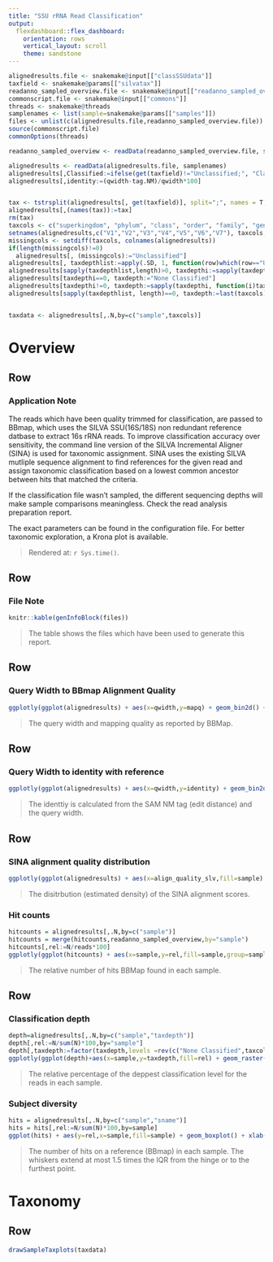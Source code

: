 ```yaml
---
title: "SSU rRNA Read Classification"
output: 
  flexdashboard::flex_dashboard:
    orientation: rows
    vertical_layout: scroll
    theme: sandstone
---
```



```r
alignedresults.file <- snakemake@input[["classSSUdata"]]
taxfield <- snakemake@params[["silvatax"]]
readanno_sampled_overview.file <- snakemake@input[["readanno_sampled_overview"]]
commonscript.file <- snakemake@input[["commons"]]
threads <- snakemake@threads
samplenames <- list(sample=snakemake@params[["samples"]])
files <- unlist(c(alignedresults.file,readanno_sampled_overview.file))
source(commonscript.file)
commonOptions(threads)

readanno_sampled_overview <- readData(readanno_sampled_overview.file, samplenames)

alignedresults <- readData(alignedresults.file, samplenames)
alignedresults[,Classified:=ifelse(get(taxfield)!="Unclassified;", "Classified", "Unclassified")]
alignedresults[,identity:=(qwidth-tag.NM)/qwidth*100]


tax <- tstrsplit(alignedresults[, get(taxfield)], split=";", names = T, fill="Unclassified")
alignedresults[,(names(tax)):=tax]
rm(tax)
taxcols <- c("superkingdom", "phylum", "class", "order", "family", "genus", "species")
setnames(alignedresults,c("V1","V2","V3","V4","V5","V6","V7"), taxcols, skip_absent = T)
missingcols <- setdiff(taxcols, colnames(alignedresults))
if(length(missingcols)!=0)
  alignedresults[, (missingcols):="Unclassified"]
alignedresults[, taxdepthlist:=apply(.SD, 1, function(row)which(row=="Unclassified")), .SD=taxcols]
alignedresults[sapply(taxdepthlist,length)>0, taxdepthi:=sapply(taxdepthlist, "[[", 1)-1]
alignedresults[taxdepthi==0, taxdepth:="None Classified"]
alignedresults[taxdepthi!=0, taxdepth:=sapply(taxdepthi, function(i)taxcols[i])]
alignedresults[sapply(taxdepthlist, length)==0, taxdepth:=last(taxcols)]


taxdata <- alignedresults[,.N,by=c("sample",taxcols)]
```

Overview
=================

Row
--------------------------------------

### Application Note

The reads which have been quality trimmed for classification, are passed to BBmap, which uses the SILVA SSU(16S/18S) non redundant reference datbase to extract 16s rRNA reads. To improve classification accuracy over sensitivity, the command line version of the SILVA Incremental Aligner (SINA) is used for taxonomic assignment. SINA uses the existing SILVA mutliple sequence alignment to find references for the given read and assign taxonomic classification based on a lowest common ancestor between hits that matched the criteria. 

If the classification file wasn't sampled, the different sequencing depths will make sample comparisons meaningless. Check the read analysis preparation report.

The exact parameters can be found in the configuration file. For better taxonomic exploration, a Krona plot is available.

> Rendered at: `r Sys.time()`.

Row
--------------------------------------

### File Note

```r
knitr::kable(genInfoBlock(files))
```
> The table shows the files which have been used to generate this report.


Row
-----------------------------------------------------------------------

### Query Width to BBmap Alignment Quality

```r
ggplotly(ggplot(alignedresults) + aes(x=qwidth,y=mapq) + geom_bin2d() + scale_fill_continuous(type = "viridis") + xlab("Query Width") + ylab("Quality (mapq)") + facet_grid(Classified~sample)+ labs(fill="Count"))
```

> The query width and mapping quality as reported by BBMap.

Row
-----------------------------------------------------------------------

### Query Width to identity with reference

```r
ggplotly(ggplot(alignedresults) + aes(x=qwidth,y=identity) + geom_bin2d() + scale_fill_continuous(type = "viridis") + scale_y_continuous(labels = function(x) paste0(x, "%"))+ xlab("Query Width") + ylab("Identtiy") + facet_grid(Classified~sample)+ labs(fill="Count"))
```

> The identtiy is calculated from the SAM NM tag (edit distance) and the query width.

Row
---------------------------------------

### SINA alignment quality distribution

```r
ggplotly(ggplot(alignedresults) + aes(x=align_quality_slv,fill=sample) + geom_histogram(bins=100) +facet_grid(Classified~sample) + xlab("SINA Alignment Quality") + ylab("Count") + labs(fill="Sample"))
```

> The disitrbution (estimated density) of the SINA alignment scores.


### Hit counts

```r
hitcounts = alignedresults[,.N,by=c("sample")]
hitcounts = merge(hitcounts,readanno_sampled_overview,by="sample")
hitcounts[,rel:=N/reads*100]
ggplotly(ggplot(hitcounts) + aes(x=sample,y=rel,fill=sample,group=sample)+ geom_bar(stat = "identity",position = "stack") +   scale_y_continuous(labels = function(x) paste0(x, "%"))+ xlab("Sample") + ylab("SSU rRNA reads")+theme(legend.position = "none"))
```

> The relative number of hits BBMap found in each sample.

Row
---------------------------------------


### Classification depth

```r
depth=alignedresults[,.N,by=c("sample","taxdepth")]
depth[,rel:=N/sum(N)*100,by="sample"]
depth[,taxdepth:=factor(taxdepth,levels =rev(c("None Classified",taxcols)))]
ggplotly(ggplot(depth)+aes(x=sample,y=taxdepth,fill=rel) + geom_raster()+scale_fill_continuous(type = "viridis") + labs(fill="% of SSU\n Reads")+xlab("Sample")+ylab("Deepest Level"))
```

> The relative percentage of the deppest classification level for the reads in each sample.

### Subject diversity

```r
hits = alignedresults[,.N,by=c("sample","sname")]
hits = hits[,rel:=N/sum(N)*100,by=sample]
ggplot(hits) + aes(y=rel,x=sample,fill=sample) + geom_boxplot() + xlab("Sample") + ylab("Percentage of total rRNA reads") +scale_y_continuous(labels = function(x) paste0(x, "%"))+ theme(legend.position = "bottom") + labs(fill="Sample")
```


>The number of hits on a reference (BBmap) in each sample. The whiskers extend at most 1.5 times the IQR from the hinge or to the furthest point. 

Taxonomy
=================

Row
---------------------------------------


```r
drawSampleTaxplots(taxdata)
```

